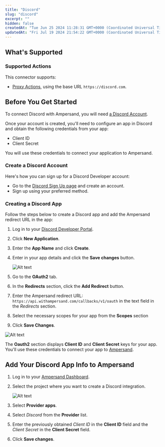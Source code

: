```yaml
---
title: "Discord"
slug: "discord"
excerpt: ""
hidden: false
createdAt: "Tue Jun 25 2024 11:28:31 GMT+0000 (Coordinated Universal Time)"
updatedAt: "Fri Jul 19 2024 21:54:22 GMT+0000 (Coordinated Universal Time)"
---
```

## What's Supported

### Supported Actions

This connector supports:
- [Proxy Actions](/proxy-actions), using the base URL `https://discord.com`.

## Before You Get Started

To connect Discord with Ampersand, you will need [a Discord Account](#create-a-discord-account).

Once your account is created, you'll need to configure an app in Discord and obtain the following credentials from your app:

- Client ID
- Client Secret

You will use these credentials to connect your application to Ampersand.

### Create a Discord Account

Here's how you can sign up for a Discord Developer account:

- Go to the [Discord Sign Up page](https://discord.com/register) and create an account.
- Sign up using your preferred method.

### Creating a Discord App

Follow the steps below to create a Discord app and add the Ampersand redirect URL in the app:

1. Log in to your [Discord Developer Portal](https://discord.com/developers/applications).
2. Click **New Application**.
3. Enter the **App Name** and click **Create**.
4. Enter in your app details and click the **Save changes** button.

   ![Alt text](/images/provider-guides/4930f29-discord1.gif)
5. Go to the **OAuth2** tab.
6. In the **Redirects** section, click the **Add Redirect** button.
7. Enter the Ampersand redirect URL: `https://api.withampersand.com/callbacks/v1/oauth` in the text field in the _Redirects_ section.
8. Select the necessary scopes for your app from the **Scopes** section
9. Click **Save Changes**.

![Alt text](/images/provider-guides/2876661-discord2.gif)


The **Oauth2** section displays **Client ID** and **Client Secret** keys for your app. You'll use these credentials to connect your app to [Ampersand](https://docs.withampersand.com/docs/drift#add-your-drift-app-info-to-ampersand).

## Add Your Discord App Info to Ampersand

1. Log in to your [Ampersand Dashboard](https://dashboard.withampersand.com).

2. Select the project where you want to create a Discord integration.

   ![Alt text](/images/provider-guides/dd47b7a-Ampersand.png)

3. Select **Provider apps**.

4. Select _Discord_ from the **Provider** list.

5. Enter the previously obtained _Client ID_ in the **Client ID** field and the _Client Secret_ in the **Client Secret** field.

6. Click **Save changes**.
